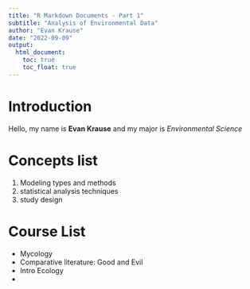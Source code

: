 ```yaml
---
title: "R Markdown Documents - Part 1"
subtitle: "Analysis of Environmental Data"
author: "Evan Krause"
date: "2022-09-09"
output: 
  html_document:
    toc: true
    toc_float: true
---
```

# Introduction

Hello, my name is **Evan Krause** and my major is *Environmental Science*

# Concepts list

1. Modeling types and methods
2. statistical analysis techniques
3. study design

# Course List

* Mycology
* Comparative literature: Good and Evil
* Intro Ecology
* 
